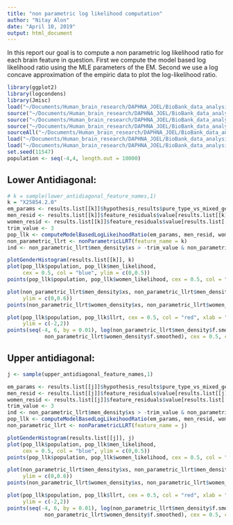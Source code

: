 ```yaml
---
title: "non parametric log likelihood computation"
author: "Nitay Alon"
date: "April 10, 2019"
output: html_document
---
```


In this report our goal is to compute a non parametric log likelihood ratio for each brain feature in question. First we compute the model based log likelihood ratio using the MLE parameters of the EM. Second we use a log concave approximation of the empiric data to plot the log-likelihood ratio.

```r
library(ggplot2)
library(logcondens)
library(Jmisc)
load("~/Documents/Human_brain_research/DAPHNA_JOEL/BioBank_data_analysis/New_Analysis_Method/Residuals_analysis_methods/Results/New_analysis_method_results_normalized.RData")
source("~/Documents/Human_brain_research/DAPHNA_JOEL/BioBank_data_analysis/New_Analysis_Method/Residuals_analysis_methods/convert_em_probs_to_pq_space.R")
source("~/Documents/Human_brain_research/DAPHNA_JOEL/BioBank_data_analysis/New_Analysis_Method/Residuals_analysis_methods/merge_data_frames_by_column_names.R")
source("~/Documents/Human_brain_research/DAPHNA_JOEL/BioBank_data_analysis/Log_likelihood_ratio_computation/compute_em_based_llrt.R")
sourceAll("~/Documents/Human_brain_research/DAPHNA_JOEL/BioBank_data_analysis/Visualization_methods/")
load("~/Documents/Human_brain_research/DAPHNA_JOEL/BioBank_data_analysis/New_Analysis_Method/Residuals_analysis_methods/Results/upper_diagonal_feature_names.RData")  
load("~/Documents/Human_brain_research/DAPHNA_JOEL/BioBank_data_analysis/New_Analysis_Method/Residuals_analysis_methods/Results/lower_diagonal_feature_names.RData")  
set.seed(11547)
population <- seq(-4,4, length.out = 10000)
```

## Lower Antidiagonal:

```r
# k = sample(lower_antidiagonal_feature_names,1)
k = "X25854.2.0"
em_params <- results.list[[k]]$hypothesis_results$pure_type_vs_mixed_gender_em_results$alternative_hypothesis$m_parameters
men_resid <- results.list[[k]]$feature_residuals$value[results.list[[k]]$feature_residuals$sex == 1]
women_resid <- results.list[[k]]$feature_residuals$value[results.list[[k]]$feature_residuals$sex == 0]
trim_value <- 3
pop_llk <- computeModelBasedLogLikeihoodRatio(em_params, men_resid, women_resid)
non_parametric_llrt <- nonParametricLLRT(feature_name = k)
ind <- non_parametric_llrt$men_density$xs > -trim_value & non_parametric_llrt$men_density$xs < trim_value
```

```r
plotGenderHistogram(results.list[[k]], k)
plot(pop_llk$population, pop_llk$men_likelihood, 
     cex = 0.5, col = "blue", ylim = c(0,0.5))
points(pop_llk$population, pop_llk$women_likelihood, cex = 0.5, col = "red")

plot(non_parametric_llrt$men_density$xs, non_parametric_llrt$men_density$f.smoothed, col = "blue", cex = 0.5,
     ylim = c(0,0.6))
points(non_parametric_llrt$women_density$xs, non_parametric_llrt$women_density$f.smoothed, col = "red", cex = 0.5)

plot(pop_llk$population, pop_llk$llrt, cex = 0.5, col = "red", xlab = "feature values", ylab = "llrt",
     ylim = c(-2,2))
points(seq(-4, 6, by = 0.01), log(non_parametric_llrt$men_density$f.smoothed / 
            non_parametric_llrt$women_density$f.smoothed), cex = 0.5, col = "blue")
```

## Upper antidiagonal:
```r
j <- sample(upper_antidiagonal_feature_names,1)

em_params <- results.list[[j]]$hypothesis_results$pure_type_vs_mixed_gender_em_results$alternative_hypothesis$m_parameters
men_resid <- results.list[[j]]$feature_residuals$value[results.list[[j]]$feature_residuals$sex == 1]
women_resid <- results.list[[j]]$feature_residuals$value[results.list[[j]]$feature_residuals$sex == 0]
trim_value <- 3
ind <- non_parametric_llrt$men_density$xs > -trim_value & non_parametric_llrt$men_density$xs < trim_value
pop_llk <- computeModelBasedLogLikeihoodRatio(em_params, men_resid, women_resid)
non_parametric_llrt <- nonParametricLLRT(feature_name = j)
```

```r
plotGenderHistogram(results.list[[j]], j)
plot(pop_llk$population, pop_llk$men_likelihood, 
     cex = 0.5, col = "blue", ylim = c(0,0.5))
points(pop_llk$population, pop_llk$women_likelihood, cex = 0.5, col = "red")

plot(non_parametric_llrt$men_density$xs, non_parametric_llrt$men_density$f.smoothed, col = "blue", cex = 0.5,
     ylim = c(0,0.6))
points(non_parametric_llrt$women_density$xs, non_parametric_llrt$women_density$f.smoothed, col = "red", cex = 0.5)

plot(pop_llk$population, pop_llk$llrt, cex = 0.5, col = "red", xlab = "feature values", ylab = "llrt",
     ylim = c(-2,2))
points(seq(-4, 6, by = 0.01), log(non_parametric_llrt$men_density$f.smoothed / 
            non_parametric_llrt$women_density$f.smoothed), cex = 0.5, col = "blue")
```


